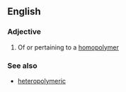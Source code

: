 ==English==

===Adjective===
{{en-adj}}

# Of or pertaining to a [[homopolymer]]

===See also===
* [[heteropolymeric]]
